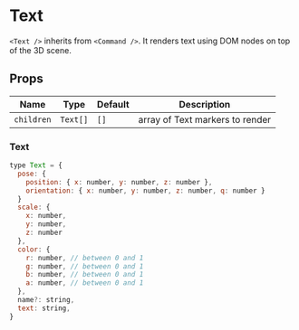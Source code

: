 
# Text

`<Text />` inherits from `<Command />`. It renders text using DOM nodes on top of the 3D scene.

## Props

| Name       | Type     | Default | Description                     |
| ---------- | -------- | ------- | ------------------------------- |
| `children` | `Text[]` | `[]`    | array of Text markers to render |

### Text

```js
type Text = {
  pose: {
    position: { x: number, y: number, z: number },
    orientation: { x: number, y: number, z: number, q: number }
  }
  scale: {
    x: number,
    y: number,
    z: number
  },
  color: {
    r: number, // between 0 and 1
    g: number, // between 0 and 1
    b: number, // between 0 and 1
    a: number, // between 0 and 1
  },
  name?: string,
  text: string,
}
```

<Text />
